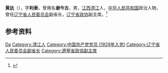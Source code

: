 {{Otheruses|other=名为黄达的其他人物|黄达}}

'''黄达'''（{{bd|1908年||1978年|6月20日}}），字'''利泰'''，曾用名'''谢今古'''，男，[[江西|江西]][[清江县|清江]]人，[[中华人民共和国|中华人民共和国]]政治人物，曾任[[辽宁省人民委员会|辽宁省人民委员会]]副省长，[[辽宁省政协|辽宁省政协]]副主席。<ref>{{Cite book|title=辽宁党史人物传 • 15|author=中共辽宁省委党史研究室; 辽宁省中共党史人物研究会|publisher=辽宁人民出版社|year=2014|isbn=|location=沈阳|pages=}}</ref>

== 参考资料 ==
{{reflist}}

{{中国人物小作品}}

{{Authority control}}
{{DEFAULTSORT:Huang黄}}
[[Category:黄姓|Da]]
[[Category:清江人|Category:清江人]]
[[Category:中国共产党党员_(1929年入党)|Category:中国共产党党员 (1929年入党)]]
[[Category:辽宁省人民委员会副省长|Category:辽宁省人民委员会副省长]]
[[Category:遼寧省政協副主席|Category:遼寧省政協副主席]]